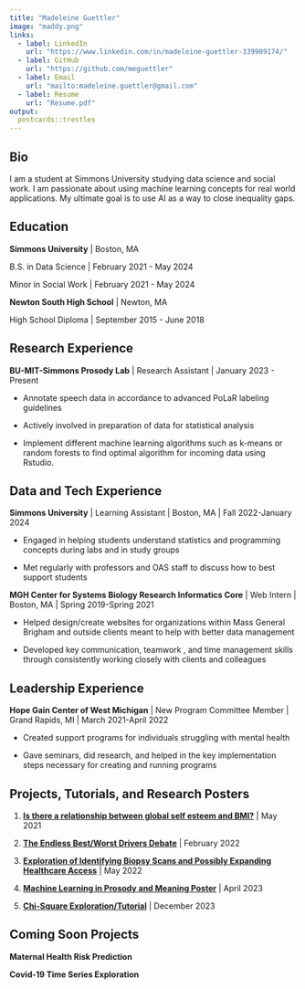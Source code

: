 ```yaml
---
title: "Madeleine Guettler"
image: "maddy.png"
links:
  - label: LinkedIn
    url: "https://www.linkedin.com/in/madeleine-guettler-339909174/"
  - label: GitHub
    url: "https://github.com/meguettler"
  - label: Email
    url: "mailto:madeleine.guettler@gmail.com"
  - label: Resume
    url: "Resume.pdf"
output:
  postcards::trestles
---
```


## Bio

I am a student at Simmons University studying data science and social work. I am passionate about using machine learning concepts for real world applications. My ultimate goal is to use AI as a way to close inequality gaps.

## Education

**Simmons University** \| Boston, MA

B.S. in Data Science \| February 2021 - May 2024

Minor in Social Work \| February 2021 - May 2024

**Newton South High School** \| Newton, MA

High School Diploma \| September 2015 - June 2018

## Research Experience

**BU-MIT-Simmons Prosody Lab** \| Research Assistant \| January 2023 - Present

-   Annotate speech data in accordance to advanced PoLaR labeling guidelines

-   Actively involved in preparation of data for statistical analysis

-   Implement different machine learning algorithms such as k-means or random forests to find optimal algorithm for incoming data using Rstudio.

## Data and Tech Experience

**Simmons University** \| Learning Assistant \| Boston, MA \| Fall 2022-January 2024

-   Engaged in helping students understand statistics and programming concepts during labs and in study groups

-   Met regularly with professors and OAS staff to discuss how to best support students

**MGH Center for Systems Biology Research Informatics Core** \| Web Intern \| Boston, MA \| Spring 2019-Spring 2021

-   Helped design/create websites for organizations within Mass General Brigham and outside clients meant to help with better data management

-   Developed key communication, teamwork , and time management skills through consistently working closely with clients and colleagues

## Leadership Experience

**Hope Gain Center of West Michigan** \| New Program Committee Member \| Grand Rapids, MI \| March 2021-April 2022

-   Created support programs for individuals struggling with mental health

-   Gave seminars, did research, and helped in the key implementation steps necessary for creating and running programs

## Projects, Tutorials, and Research Posters

1. [**Is there a relationship between global self esteem and BMI?**](Final_Project_Submission copy.html) | May 2021

2.  [**The Endless Best/Worst Drivers Debate**](Project1%20copy.html) | February 2022

3. [**Exploration of Identifying Biopsy Scans and Possibly Expanding Healthcare Access**](project4 copy.html) | May 2022

4. [**Machine Learning in Prosody and Meaning Poster**](Prosody Poster Outline.pdf) | April 2023 

5. [**Chi-Square Exploration/Tutorial**](Final_Project_AnswerKey.html) | December 2023

## Coming Soon Projects 
**Maternal Health Risk Prediction**

**Covid-19 Time Series Exploration**


